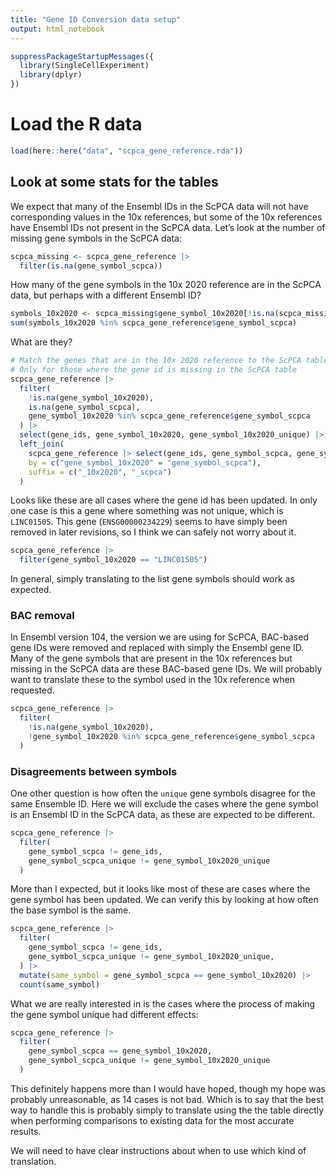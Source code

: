 ```yaml
---
title: "Gene ID Conversion data setup"
output: html_notebook
---
```



```r
suppressPackageStartupMessages({
  library(SingleCellExperiment)
  library(dplyr)
})
```


# Load the R data
```r
load(here::here("data", "scpca_gene_reference.rda"))
```

## Look at some stats for the tables

We expect that many of the Ensembl IDs in the ScPCA data will not have corresponding values in the 10x references, but some of the 10x references have Ensembl IDs not present in the ScPCA data.
Let's look at the number of missing gene symbols in the ScPCA data:

```r
scpca_missing <- scpca_gene_reference |>
  filter(is.na(gene_symbol_scpca))
```

How many of the gene symbols in the 10x 2020 reference are in the ScPCA data, but perhaps with a different Ensembl ID?

```r
symbols_10x2020 <- scpca_missing$gene_symbol_10x2020[!is.na(scpca_missing$gene_symbol_10x2020)]
sum(symbols_10x2020 %in% scpca_gene_reference$gene_symbol_scpca)
```

What are they?

```r
# Match the genes that are in the 10x 2020 reference to the ScPCA table on gene symbol
# Only for those where the gene id is missing in the ScPCA table
scpca_gene_reference |>
  filter(
    !is.na(gene_symbol_10x2020),
    is.na(gene_symbol_scpca),
    gene_symbol_10x2020 %in% scpca_gene_reference$gene_symbol_scpca
  ) |>
  select(gene_ids, gene_symbol_10x2020, gene_symbol_10x2020_unique) |>
  left_join(
    scpca_gene_reference |> select(gene_ids, gene_symbol_scpca, gene_symbol_scpca_unique),
    by = c("gene_symbol_10x2020" = "gene_symbol_scpca"),
    suffix = c("_10x2020", "_scpca")
  )
```

Looks like these are all cases where the gene id has been updated.
In only one case is this a gene where something was not unique, which is `LINC01505`.
This gene (`ENSG00000234229`) seems to have simply been removed in later revisions, so I think we can safely not worry about it.

```r
scpca_gene_reference |>
  filter(gene_symbol_10x2020 == "LINC01505")
```

In general, simply translating to the list gene symbols should work as expected.

### BAC removal

In Ensembl version 104, the version we are using for ScPCA, BAC-based gene IDs were removed and replaced with simply the Ensembl gene ID.
Many of the gene symbols that are present in the 10x references but missing in the ScPCA data are these BAC-based gene IDs.
We will probably want to translate these to the symbol used in the 10x reference when requested.

```r
scpca_gene_reference |>
  filter(
    !is.na(gene_symbol_10x2020),
    !gene_symbol_10x2020 %in% scpca_gene_reference$gene_symbol_scpca
  )
```

### Disagreements between symbols

One other question is how often the `unique` gene symbols disagree for the same Ensemble ID.
Here we will exclude the cases where the gene symbol is an Ensembl ID in the ScPCA data, as these are expected to be different.

```r
scpca_gene_reference |>
  filter(
    gene_symbol_scpca != gene_ids,
    gene_symbol_scpca_unique != gene_symbol_10x2020_unique
  )
```

More than I expected, but it looks like most of these are cases where the gene symbol has been updated.
We can verify this by looking at how often the base symbol is the same.

```r
scpca_gene_reference |>
  filter(
    gene_symbol_scpca != gene_ids,
    gene_symbol_scpca_unique != gene_symbol_10x2020_unique,
  ) |>
  mutate(same_symbol = gene_symbol_scpca == gene_symbol_10x2020) |>
  count(same_symbol)
```

What we are really interested in is the cases where the process of making the gene symbol unique had different effects:

```r
scpca_gene_reference |>
  filter(
    gene_symbol_scpca == gene_symbol_10x2020,
    gene_symbol_scpca_unique != gene_symbol_10x2020_unique
  )
```

This definitely happens more than I would have hoped, though my hope was probably unreasonable, as 14 cases is not bad.
Which is to say that the best way to handle this is probably simply to translate using the the table directly when performing comparisons to existing data for the most accurate results.

We will need to have clear instructions about when to use which kind of translation.
